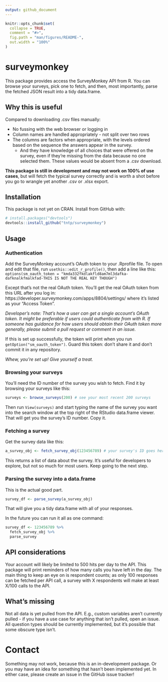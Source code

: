 ```yaml
---
output: github_document
---
```


<!-- README.md is generated from README.Rmd. Please edit that file -->

```r
knitr::opts_chunk$set(
  collapse = TRUE,
  comment = "#>",
  fig.path = "man/figures/README-",
  out.width = "100%"
)
```
# surveymonkey

<!-- badges: start -->
<!-- badges: end -->

This package provides access the SurveyMonkey API from R.  You can browse your surveys, pick one to fetch, and then, most importantly, parse the fetched JSON result into a tidy data.frame.

## Why this is useful

Compared to downloading .csv files manually:

- No fussing with the web browser or logging in
- Column names are handled appropriately - not split over two rows
- The columns are factors when appropriate, with the levels ordered based on the sequence the answers appear in the survey.
  - And they have knowledge of all choices that were offered on the survey, even if they're missing from the data because no one selected them.  These values would be absent from a .csv download.

**This package is still in development and may not work on 100% of use cases**, but will fetch the typical survey correctly and is worth a shot before you go to wrangle yet another .csv or .xlsx export.

## Installation

This package is not yet on CRAN.  Install from GitHub with:

``` r
# install.packages("devtools")
devtools::install_github("tntp/surveymonkey")
```
 
## Usage

### Authentication

Add the SurveyMonkey account's OAuth token to your .Rprofile file.  To open and edit that file, run `usethis::edit_r_profile()`, then add a line like this:
`options(sm_oauth_token = "kmda332fkdlakfld8am7ml3dafka-dafknalkfmalkfad-THIS IS NOT THE REAL KEY THOUGH")`

Except that's not the real OAuth token.  You'll get the real OAuth token from this URL after you log in: https://developer.surveymonkey.com/apps/8804/settings/ where it's listed as your "Access Token".

*Developer's note: That's how a user can get a single account's OAuth token.  It might be preferable if users could authenticate from with R.  If someone has guidance for how users should obtain their OAuth token more generally, please submit a pull request or comment in an issue.*

If this is set up successfully, the token will print when you run `getOption("sm_oauth_token")`.  Guard this token: don't share it and don't commit it in any repository.

*Whew, you're set up!  Give yourself a treat.*

### Browsing your surveys

You'll need the ID number of the survey you wish to fetch.  Find it by browsing your surveys like this:
```r
surveys <- browse_surveys(200) # see your most recent 200 surveys
```
Then run `View(surveys)` and start typing the name of the survey you want into the search window at the top right of the RStudio data.frame viewer.  That will get you the survey's ID number.  Copy it.

### Fetching a survey

Get the survey data like this:
```r
a_survey_obj <- fetch_survey_obj(123456789) # your survey's ID goes here
```

This returns a list of data about the survey.  It's useful for developers to explore, but not so much for most users.  Keep going to the next step.

### Parsing the survey into a data.frame

This is the actual good part.
```r
survey_df <- parse_survey(a_survey_obj)
```

That will give you a tidy data.frame with all of your responses.

In the future you can run it all as one command:

```r
survey_df <- 123456789 %>%
  fetch_survey_obj %>%
  parse_survey
```

## API considerations
Your account will likely be limited to 500 hits per day to the API.  This package will print reminders of how many calls you have left in the day.  The main thing to keep an eye on is respondent counts; as only 100 responses can be fetched per API call, a survey with X respondents will make at least X/100 calls to the API.

## What's missing
Not all data is yet pulled from the API.  E.g., custom variables aren't currently pulled - if you have a use case for anything that isn't pulled, open an issue.  All question types should be currently implemented, but it's possible that some obscure type isn't.

# Contact

Something may not work, because this is an in-development package.  Or you may have an idea for something that hasn't been implemented yet.  In either case, please create an issue in the GitHub issue tracker!
